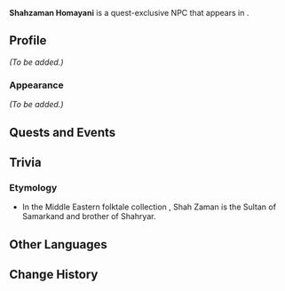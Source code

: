 {{Meta
|missing_NPC_profile  = yes
}}
{{Character Infobox
|type             = Quest NPC
|image            = NPC Shahzaman.png
|realname         = Shahzaman Homayani
|region           = Sumeru
|location         = Sumeru
|affiliation      = 
|title            = 

|ancestry         = Homayani Family
|father           = 
|mother           = 
|spouse           = 
|sibling          = 
|siblingNote      = 
|child            = Dunyarzad
|relative         = 

|voiceEN          = 
|voiceCN          = 
|voiceJP          = 
|dialoguereward   = 
}}
'''Shahzaman Homayani''' is a quest-exclusive NPC that appears in {{Quest|Lionsblood}}.

==Profile==
<!--Detailed story/lore information goes here.-->
''(To be added.)''

===Appearance===
<!--Keep appearance section short and concise. Limit to 2 paragraphs with 3-4 sentences each.-->
''(To be added.)''

==Quests and Events==
{{Quests and Events}}
<!--
==Idle Quotes==
{{Dialogue Start}}
: {{DIcon|Idle}} {{Tx}}
:: {{A|VO {{subst:PAGENAME}} 01.ogg}} "{{Tx}}"
{{Dialogue End}}

==Dialogue==
{{Dialogue Start}}
:'''{{subst:PAGENAME}}:''' 
:{{DIcon}}
{{Dialogue End}}
<!--
==Event Dialogue==
===Event Name===
{{Dialogue Start}}
:'''{{subst:PAGENAME}}:'''
{{Dialogue End}}
-->
==Trivia==
===Etymology===
* In the Middle Eastern folktale collection ''{{w|One Thousand and One Nights}}'', Shah Zaman is the Sultan of Samarkand and brother of Shahryar.

==Other Languages==
{{Other Languages
|default_hidden = 1
|en      = Shahzaman
|zhs     = 沙扎曼
|zhs_rm  = Shāzhāmàn
|zht     = 沙扎曼
|zht_rm  = Shāzhāmàn
|ja      = サッザマン
|ja_rm   = Sazzaman
|ko      = 샤흐자만
|es      = Shahzaman
|fr      = Shahzaman
|ru      = Шахзаман
|th      = Shahzaman
|vi      = Shahzaman
|de      = Shahzaman
|id      = Shahzaman
|pt      = Shahzaman
|tr      = Shahzaman
|it      = Shahzaman
}}

==Change History==
{{Change History|3.5}}